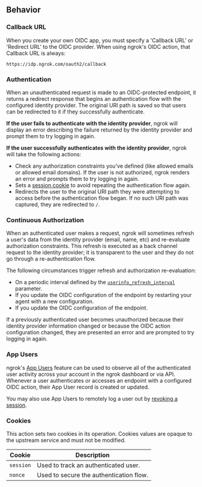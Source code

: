 ## Behavior

### Callback URL

When you create your own OIDC app, you must specify a 'Callback URL' or
'Redirect URL' to the OIDC provider. When using ngrok's OIDC action, that
Callback URL is always:

```
https://idp.ngrok.com/oauth2/callback
```

### Authentication

When an unauthenticated request is made to an OIDC-protected endpoint, it
returns a redirect response that begins an authentication flow with the
configured identity provider. The original URI path is saved so that users can
be redirected to it if they successfully authenticate.

**If the user fails to authenticate with the identity provider**, ngrok will
display an error describing the failure returned by the identity provider and
prompt them to try logging in again.

**If the user successfully authenticates with the identity provider**, ngrok
will take the following actions:

- Check any authorization constraints you've defined (like allowed
  emails or allowed email domains). If the user is not authorized, ngrok renders
  an error and prompts them to try logging in again.
- Sets a [session cookie](#cookies) to avoid repeating the authentication flow again.
- Redirects the user to the original URI path they were attempting to access
  before the authentication flow began. If no such URI path was captured, they
  are redirected to `/`.

### Continuous Authorization

When an authenticated user makes a request, ngrok will sometimes refresh a
user's data from the identity provider (email, name, etc) and re-evaluate
authorization constraints. This refresh is executed as a back channel request to
the identity provider; it is transparent to the user and they do not go through
a re-authentication flow.

The following circumstances trigger refresh and authorization re-evaluation:

- On a periodic interval defined by the [`userinfo_refresh_interval`](/docs/traffic-policy/actions/oidc/#configuration-fields) parameter.
- If you update the OIDC configuration of the endpoint by restarting your
  agent with a new configuration.
- If you update the OIDC configuration of the endpoint.

If a previously authenticated user becomes unauthorized because their identity
provider information changed or because the OIDC action configuration changed,
they are presented an error and are prompted to try logging in again.

### App Users

ngrok's [App Users](/docs/network-edge/app-users/) feature can be used to observe
all of the authenticated user activity across your account in the ngrok
dashboard or via API. Whenever a user authenticates or accesses an endpoint
with a configured OIDC action, their App User record is created or updated.

You may also use App Users to remotely log a user out by [revoking a
session](/network-edge/app-users/#revoke-sessions).

### Cookies

This action sets two cookies in its operation. Cookies values are opaque to the
upstream service and must not be modified.

| Cookie    | Description                             |
| --------- | --------------------------------------- |
| `session` | Used to track an authenticated user.    |
| `nonce`   | Used to secure the authentication flow. |
